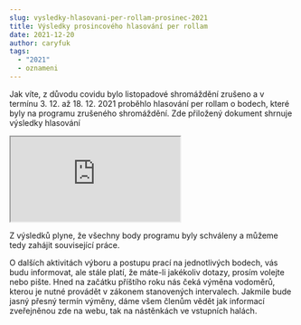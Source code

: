 ```yaml
---
slug: vysledky-hlasovani-per-rollam-prosinec-2021
title: Výsledky prosincového hlasování per rollam
date: 2021-12-20
author: caryfuk
tags:
  - "2021"
  - oznameni
---
```


Jak víte, z důvodu covidu bylo listopadové shromáždění zrušeno a v termínu 3. 12. až 18. 12. 2021 proběhlo hlasování per rollam o bodech, které byly na programu zrušeného shromáždění. Zde přiložený dokument shrnuje výsledky hlasování
<iframe src="https://drive.google.com/file/d/1odCJc8WLx5xq_h7MJUxh4ekEW4qv_Hjo/preview" allow="autoplay"></iframe>

Z výsledků plyne, že všechny body programu byly schváleny a můžeme tedy zahájit související práce.

O dalších aktivitách výboru a postupu prací na jednotlivých bodech, vás budu informovat, ale stále platí, že máte-li jakékoliv dotazy, prosím volejte nebo pište. Hned na začátku příštího roku nás čeká výměna vodoměrů, kterou je nutné provádět v zákonem stanovených intervalech. Jakmile bude jasný přesný termín výměny, dáme všem členům vědět jak informací zveřejněnou zde na webu, tak na nástěnkách ve vstupních halách.
